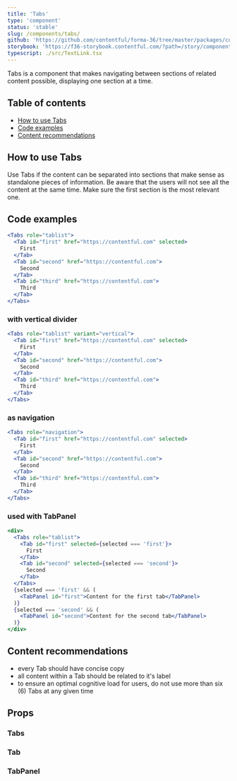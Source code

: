 ```yaml
---
title: 'Tabs'
type: 'component'
status: 'stable'
slug: /components/tabs/
github: 'https://github.com/contentful/forma-36/tree/master/packages/components/tabs'
storybook: 'https://f36-storybook.contentful.com/?path=/story/components-tabs--default'
typescript: ./src/TextLink.tsx
---
```



Tabs is a component that makes navigating between sections of related content possible, displaying one section at a time.

## Table of contents

- [How to use Tabs](#how-to-use-Tabs)
- [Code examples](#code-examples)
- [Content recommendations](#content-recommendations)

## How to use Tabs

Use Tabs if the content can be separated into sections that make sense as standalone pieces of information.
Be aware that the users will not see all the content at the same time. Make sure the first section is the most relevant one.

## Code examples

```jsx
<Tabs role="tablist">
  <Tab id="first" href="https://contentful.com" selected>
    First
  </Tab>
  <Tab id="second" href="https://contentful.com">
    Second
  </Tab>
  <Tab id="third" href="https://contentful.com">
    Third
  </Tab>
</Tabs>
```

### with vertical divider

```jsx
<Tabs role="tablist" variant="vertical">
  <Tab id="first" href="https://contentful.com" selected>
    First
  </Tab>
  <Tab id="second" href="https://contentful.com">
    Second
  </Tab>
  <Tab id="third" href="https://contentful.com">
    Third
  </Tab>
</Tabs>
```

### as navigation

```jsx
<Tabs role="navigation">
  <Tab id="first" href="https://contentful.com" selected>
    First
  </Tab>
  <Tab id="second" href="https://contentful.com">
    Second
  </Tab>
  <Tab id="third" href="https://contentful.com">
    Third
  </Tab>
</Tabs>
```

### used with TabPanel

```jsx
<div>
  <Tabs role="tablist">
    <Tab id="first" selected={selected === 'first'}>
      First
    </Tab>
    <Tab id="second" selected={selected === 'second'}>
      Second
    </Tab>
  </Tabs>
  {selected === 'first' && (
    <TabPanel id="first">Content for the first tab</TabPanel>
  )}
  {selected === 'second' && (
    <TabPanel id="second">Content for the second tab</TabPanel>
  )}
</div>
```

## Content recommendations

- every Tab should have concise copy
- all content within a Tab should be related to it's label
- to ensure an optimal cognitive load for users, do not use more than six (6) Tabs at any given time

## Props

### Tabs

<Props of="Tabs" />

### Tab

<Props of="Tab" />

### TabPanel

<Props of="Tab" />

